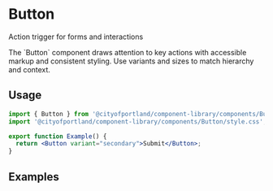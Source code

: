 
<Meta of={ButtonStories} />

# Button

<Subtitle>Action trigger for forms and interactions</Subtitle>

<Description>
The `Button` component draws attention to key actions with accessible markup and consistent styling. Use variants and sizes to match hierarchy and context.
</Description>

## Usage

```jsx
import { Button } from '@cityofportland/component-library/components/Button';
import '@cityofportland/component-library/components/Button/style.css';

export function Example() {
  return <Button variant="secondary">Submit</Button>;
}
```

## Examples

<Primary />

<Stories />


